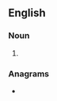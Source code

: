 ==English==

===Noun===
{{head|en|noun plural form}}

# {{plural of|mikan|lang=en}}

===Anagrams===
* {{anagrams|en|Makins|kamsin|maskin}}